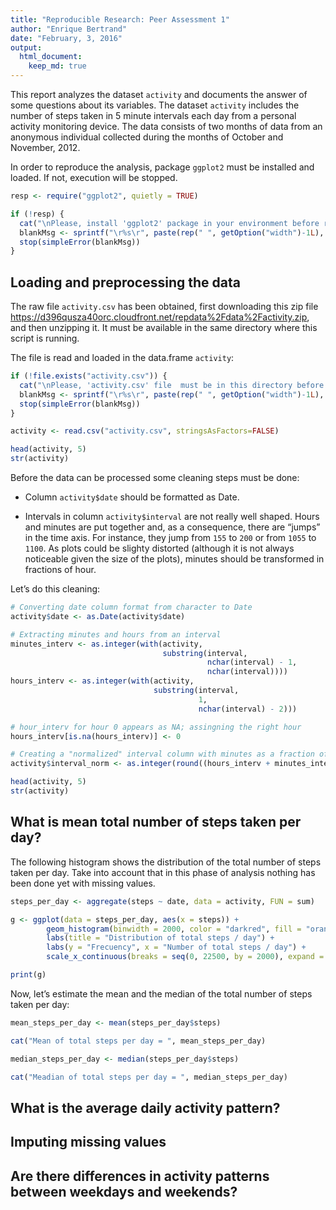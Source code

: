```yaml
---
title: "Reproducible Research: Peer Assessment 1"
author: "Enrique Bertrand"
date: "February, 3, 2016"
output: 
  html_document:
    keep_md: true
---
```


This report analyzes the dataset `activity` and documents the answer of some questions about its variables. The dataset `activity` includes the number of steps taken in 5 minute intervals each day from a personal activity monitoring device. The data consists of two months of data from an anonymous individual collected during the months of October and November, 2012.

In order to reproduce the analysis, package `ggplot2` must be installed and loaded. If not, execution will be stopped.

```r

resp <- require("ggplot2", quietly = TRUE)

if (!resp) {
  cat("\nPlease, install 'ggplot2' package in your environment before running this script\n")
  blankMsg <- sprintf("\r%s\r", paste(rep(" ", getOption("width")-1L), collapse=" "));
  stop(simpleError(blankMsg))
}

```


## Loading and preprocessing the data

The raw file `activity.csv` has been obtained, first downloading this zip file <https://d396qusza40orc.cloudfront.net/repdata%2Fdata%2Factivity.zip>, and then unzipping it. It must be available in the same directory where this script is running.

The file is read and loaded in the data.frame `activity`:

```r

if (!file.exists("activity.csv")) {
  cat("\nPlease, 'activity.csv' file  must be in this directory before running the script\n")
  blankMsg <- sprintf("\r%s\r", paste(rep(" ", getOption("width")-1L), collapse=" "));
  stop(simpleError(blankMsg))
}

activity <- read.csv("activity.csv", stringsAsFactors=FALSE)

head(activity, 5)
str(activity)
```

Before the data can be processed some cleaning steps must be done:

* Column `activity$date` should be formatted as Date.

* Intervals in column `activity$interval` are not really well shaped. Hours and minutes are put together and, as a consequence, there are "jumps" in the time axis. For instance, they jump from `155` to `200` or from `1055` to `1100`. As plots could be slighty distorted (although it is not always noticeable given the size of the plots), minutes should be transformed in fractions of hour.

Let's do this cleaning:

```r

# Converting date column format from character to Date
activity$date <- as.Date(activity$date)

# Extracting minutes and hours from an interval
minutes_interv <- as.integer(with(activity, 
                                  substring(interval, 
                                            nchar(interval) - 1, 
                                            nchar(interval))))
hours_interv <- as.integer(with(activity, 
                                substring(interval, 
                                          1, 
                                          nchar(interval) - 2)))

# hour_interv for hour 0 appears as NA; assingning the right hour
hours_interv[is.na(hours_interv)] <- 0

# Creating a "normalized" interval column with minutes as a fraction of hour  
activity$interval_norm <- as.integer(round((hours_interv + minutes_interv / 60) * 100))

head(activity, 5)
str(activity)
```


## What is mean total number of steps taken per day?

The following histogram shows the distribution of the total number of steps taken per day. Take into account that in this phase of analysis nothing has been done yet with missing values.

```r

steps_per_day <- aggregate(steps ~ date, data = activity, FUN = sum)

g <- ggplot(data = steps_per_day, aes(x = steps)) + 
        geom_histogram(binwidth = 2000, color = "darkred", fill = "orange") + 
        labs(title = "Distribution of total steps / day") +
        labs(y = "Frecuency", x = "Number of total steps / day") +
        scale_x_continuous(breaks = seq(0, 22500, by = 2000), expand = c(0, 0))

print(g)

```

Now, let's estimate the mean and the median of the total number of steps taken per day:

```r

mean_steps_per_day <- mean(steps_per_day$steps)

cat("Mean of total steps per day = ", mean_steps_per_day)

median_steps_per_day <- median(steps_per_day$steps)

cat("Meadian of total steps per day = ", median_steps_per_day)
```


## What is the average daily activity pattern?



## Imputing missing values



## Are there differences in activity patterns between weekdays and weekends?
